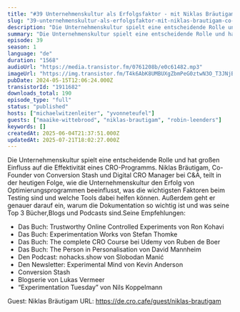 ```yaml
---
title: "#39 Unternehmenskultur als Erfolgsfaktor - mit Niklas Bräutigam Co-Founder von Conversion Stash"
slug: "39-unternehmenskultur-als-erfolgsfaktor-mit-niklas-brautigam-co-founder-von-conversion-stash"
description: "Die Unternehmenskultur spielt eine entscheidende Rolle und hat großen Einfluss auf die Effektivität eines CRO-Programms. Niklas Bräutigam, Co-Founder von Conversion Stash und Digital CRO Manager bei C&A, teilt in der heutigen Folge, wie die Unternehmenskultur den Erfolg von Optimierungsprogrammen beeinflusst, was die wichtigsten Faktoren beim Testing sind und welche Tools dabei helfen können. Außerdem geht er genauer darauf ein, warum die Dokumentation so wichtig ist und was seine Top 3 Bücher,Blogs und Podcasts sind.Seine Empfehlungen:\n\n- Das Buch: Trustworthy Online Controlled Experiments von Ron Kohavi\n- Das Buch: Experimentation Works von Stefan Thomke\n- Das Buch: The complete CRO Course bei Udemy von Ruben de Boer\n- Das Buch: The Person in Personalisation von David Mannheim\n- Den Podcast: nohacks.show von Slobodan Manić\n- Den Newsletter: Experimental Mind von Kevin Anderson\n- Conversion Stash\n- Blogserie von Lukas Vermeer\n- “Experimentation Tuesday” von Nils Koppelmann\n\n Guest: Niklas Bräutigam URL: https://de.cro.cafe/guest/niklas-brautigam"
summary: "Die Unternehmenskultur spielt eine entscheidende Rolle und hat großen Einfluss auf die Effektivität eines CRO-Programms. Niklas Bräutigam, Co-Founder von Conversion Stash und Digital CRO Manager bei C&A, teilt in der heutigen Folge, wie die Unternehmenskultur den Erfolg von Optimierungsprogrammen beeinflusst, was die wichtigsten Faktoren beim Testing sind und welche Tools dabei helfen können. Außerdem geht er genauer darauf ein, warum die Dokumentation so wichtig ist und was seine Top 3 Bücher,Blogs und Podcasts sind.Seine Empfehlungen:Das Buch: Trustworthy Online Controlled Experiments von Ron KohaviDas Buch: Experimentation Works von Stefan ThomkeDas Buch: The complete CRO Course bei Udemy von Ruben de BoerDas Buch: The Person in Personalisation von David MannheimDen Podcast: nohacks.show von Slobodan ManićDen Newsletter: Experimental Mind von Kevin AndersonConversion StashBlogserie von Lukas Vermeer“Experimentation Tuesday” von Nils Koppelmann Guest: Niklas Bräutigam URL: https://de.cro.cafe/guest/niklas-brautigam"
episode: 39
season: 1
language: "de"
duration: "1568"
audioUrl: "https://media.transistor.fm/0761208b/e0c61482.mp3"
imageUrl: "https://img.transistor.fm/T4k6AbK8UMBUXgZbmPeG0ztwN3O_T3JNjBoqLnvjqYU/rs:fill:3000:3000:1/q:60/aHR0cHM6Ly9pbWct/dXBsb2FkLXByb2R1/Y3Rpb24udHJhbnNp/c3Rvci5mbS83NDBl/Njg0Y2YzN2NlYjM2/ZTliZTQ2NzNlN2I4/NTBiZS5qcGc.webp"
pubDate: 2024-05-15T12:06:24.000Z
transistorId: "1911682"
downloads_total: 190
episode_type: "full"
status: "published"
hosts: ["michaelwitzenleiter", "yvonneteufel"]
guests: ["maaike-wittebrood", "niklas-brautigam", "robin-leenders"]
keywords: []
createdAt: 2025-06-04T21:37:51.000Z
updatedAt: 2025-07-21T18:02:27.000Z
---
```


Die Unternehmenskultur spielt eine entscheidende Rolle und hat großen Einfluss auf die Effektivität eines CRO-Programms. Niklas Bräutigam, Co-Founder von Conversion Stash und Digital CRO Manager bei C&A, teilt in der heutigen Folge, wie die Unternehmenskultur den Erfolg von Optimierungsprogrammen beeinflusst, was die wichtigsten Faktoren beim Testing sind und welche Tools dabei helfen können. Außerdem geht er genauer darauf ein, warum die Dokumentation so wichtig ist und was seine Top 3 Bücher,Blogs und Podcasts sind.Seine Empfehlungen:

- Das Buch: Trustworthy Online Controlled Experiments von Ron Kohavi
- Das Buch: Experimentation Works von Stefan Thomke
- Das Buch: The complete CRO Course bei Udemy von Ruben de Boer
- Das Buch: The Person in Personalisation von David Mannheim
- Den Podcast: nohacks.show von Slobodan Manić
- Den Newsletter: Experimental Mind von Kevin Anderson
- Conversion Stash
- Blogserie von Lukas Vermeer
- “Experimentation Tuesday” von Nils Koppelmann

 Guest: Niklas Bräutigam URL: https://de.cro.cafe/guest/niklas-brautigam
